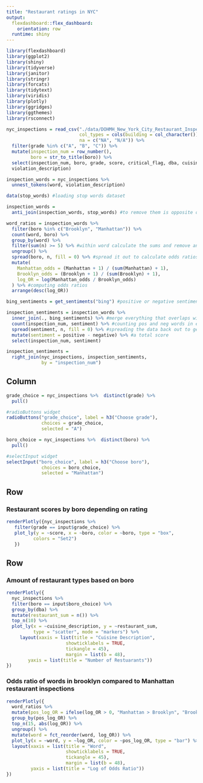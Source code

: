 ```yaml
---
title: "Restaurant ratings in NYC"
output: 
  flexdashboard::flex_dashboard:
    orientation: row
  runtime: shiny
---
```


```r
library(flexdashboard)
library(ggplot2)
library(shiny)
library(tidyverse)
library(janitor)
library(stringr)
library(forcats)
library(tidytext)
library(viridis)
library(plotly)
library(ggridges)
library(ggthemes)
library(rsconnect)
```

```r
nyc_inspections = read_csv("./data/DOHMH_New_York_City_Restaurant_Inspection_Results.csv.gz", 
                           col_types = cols(building = col_character()),
                           na = c("NA", "N/A")) %>% 
  filter(grade %in% c("A", "B", "C")) %>% 
  mutate(inspection_num = row_number(),
         boro = str_to_title(boro)) %>% 
  select(inspection_num, boro, grade, score, critical_flag, dba, cuisine_description, zipcode, 
  violation_description)

inspection_words = nyc_inspections %>% 
  unnest_tokens(word, violation_description)

data(stop_words) #loading stop words dataset

inspection_words = 
  anti_join(inspection_words, stop_words) #to remove them is opposite of a join from these two datasets (removing any overlap)

word_ratios = inspection_words %>%
  filter(boro %in% c("Brooklyn", "Manhattan")) %>% 
  count(word, boro) %>%
  group_by(word) %>% 
  filter(sum(n) >= 5) %>% #within word calculate the sums and remove anything less than 5
  ungroup() %>%
  spread(boro, n, fill = 0) %>% #spread it out to calculate odds ratios
  mutate(
    Manhattan_odds = (Manhattan + 1) / (sum(Manhattan) + 1),
    Brooklyn_odds = (Brooklyn + 1) / (sum(Brooklyn) + 1),
    log_OR = log(Manhattan_odds / Brooklyn_odds)
  ) %>% #computing odds ratios
  arrange(desc(log_OR)) 

bing_sentiments = get_sentiments("bing") #positive or negative sentiments

inspection_sentiments = inspection_words %>% 
  inner_join(., bing_sentiments) %>% #merge everything that overlaps with 2 datasets and keep only that
  count(inspection_num, sentiment) %>% #counting pos and neg words in each inspection
  spread(sentiment, n, fill = 0) %>% #spreading the data back out to get... 
  mutate(sentiment = positive - negative) %>% #a total score
  select(inspection_num, sentiment)

inspection_sentiments = 
  right_join(nyc_inspections, inspection_sentiments, 
             by = "inspection_num")
```



Column {.sidebar}
-----------------------------------------------------------------------
```r

grade_choice = nyc_inspections %>%  distinct(grade) %>%
  pull()

#radioButtons widget
radioButtons("grade_choice", label = h3("Choose grade"),
             choices = grade_choice,
             selected = "A")

boro_choice = nyc_inspections %>%  distinct(boro) %>%
  pull()

#selectInput widget
selectInput("boro_choice", label = h3("Choose boro"),
             choices = boro_choice,
             selected = "Manhattan")


```

Row {.tabset .tabset-fade}
-----------------------------------------------------------------------

### Restaurant scores by boro depending on rating

```r
renderPlotly({nyc_inspections %>%
   filter(grade == input$grade_choice) %>% 
   plot_ly(y = ~score, x = ~boro, color = ~boro, type = "box",
          colors = "Set2")
   })
```

Row {.tabset .tabset-fade}
-----------------------------------------------------------------------

### Amount of restaurant types based on boro

```r
renderPlotly({
  nyc_inspections %>% 
  filter(boro == input$boro_choice) %>%
  group_by(dba) %>%
  mutate(restaurant_sum = n()) %>% 
  top_n(10) %>% 
  plot_ly(x = ~cuisine_description, y = ~restaurant_sum, 
          type = "scatter", mode = "markers") %>%
     layout(xaxis = list(title = "Cuisine Description",
                      showticklabels = TRUE,
                      tickangle = 45),
                      margin = list(b = 48),
        yaxis = list(title = "Number of Restuarants"))
})
```

### Odds ratio of words in brooklyn compared to Manhattan restaurant inspections

```r
renderPlotly({
  word_ratios %>%
  mutate(pos_log_OR = ifelse(log_OR > 0, "Manhattan > Brooklyn", "Brooklyn > Manhattan")) %>% 
  group_by(pos_log_OR) %>%
  top_n(15, abs(log_OR)) %>% 
  ungroup() %>%
  mutate(word = fct_reorder(word, log_OR)) %>% 
  plot_ly(x = ~word, y = ~log_OR, color = ~pos_log_OR, type = "bar") %>% 
  layout(xaxis = list(title = "Word",
                      showticklabels = TRUE,
                      tickangle = 45),
                      margin = list(b = 48),
         yaxis = list(title = "Log of Odds Ratio"))
})
```

